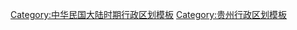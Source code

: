 {{Navbox
| name = 中華民國貴州省行政區劃
| title = [[貴州省 (中華民國)|貴州省]]行政區劃<small>（[[中華民國政府]]遷臺前）</small>
| listclass = hlist
| image = [[File:ROC Div Guizhou.svg|200px]]
| state = {{{state|autocollapse}}}
| above = 國別：[[中華民國]]　[[中华民国省会列表|省会]]：[[贵阳市]]
| list1style = background:#ECECEC; text-align:center;
| list1 = 6[[行政督察區]]、80二級行政區（1[[市 (中華民國)|市]]、79[[縣 (中華民國)|縣]]）
| group2 = [[貴州省政府|省政府]]直轄
| list2 =
* [[贵阳市]]
* [[貴筑縣|貴-{筑}-縣]]
* [[息烽县]]
* [[修文县]]
* [[龙里县]]
* [[贵定县]]
* [[开阳县]]
* [[惠水县]]
* [[炉霍县|鑪山縣]]
* [[平壩縣]]
* [[清鎮縣]]
* [[长顺县]]
| group3 = 第一行政督察區
| list3 =
* [[余庆县|餘慶縣]]
* [[三穗县]]
* [[天柱县]]
* [[施秉县]]
* [[黄平县]]
* [[台江县|臺江縣]]
* [[镇远县]]
* [[锦屏县]]
* [[岑巩县]]
* [[剑河县]]
* [[雷山县]]
| group4 = 第二行政督察區
| list4 =
* [[平塘县]]
* [[罗甸县]]
* [[平越縣]]
* [[都匀县]]
* [[独山县]]
* [[三都縣]]
* [[丹寨县]]
* [[荔波县]]
* [[麻江县]]
* [[黎平县]]
* [[榕江县]]
* [[从江县]]
| group5 = 第三行政督察區
| list5 =
* [[安順縣]]
* [[普定县]]
* [[鎮寧縣]]
* [[紫雲縣]]
* [[贞丰县]]
* [[興仁縣]]
* [[興義縣]]
* [[晴隆县]]
* [[普安县]]
* [[盤縣]]
* [[關嶺縣]]
* [[册亨县]]
* [[望谟县]]
* [[郎岱县]]
* [[安龙县]]
| group6 = 第四行政督察區
| list6 =
* [[畢節縣]]
* [[金沙县]]
* [[织金县]]
* [[大定縣]]
* [[黔西县]]
* [[水城縣]]
* [[納雍縣]]
* [[威宁县 (中华民国)|威寧縣]]
* [[赫章县]]
| group7 = 第五行政督察區
| list7 =
* [[遵义县 (明朝)|遵義縣]]
* [[瓮安县|甕安縣]]
* [[湄潭县]]
* [[正安县]]
* [[绥阳县]]
* [[桐梓县]]
* [[仁懷縣]]
* [[习水县]]
* [[婺川縣]]
* [[凤冈县]]
* [[道真縣]]
* [[赤水縣]]
| group8 = 第六行政督察區
| list8 =
* [[沿河县]]
* [[江口县]]
* [[印江縣]]
* [[玉屏縣]]
* [[銅仁縣]]
* [[石阡县]]
* [[德江县]]
* [[思南县]]
* [[松桃縣]]
| below = {{中華民國大陸時期行政區劃模板索引}}
}}<noinclude>
{{collapsible option}}
[[Category:中华民国贵州省行政区划| ]]
[[Category:中华民国大陆时期行政区划模板]]
[[Category:贵州行政区划模板]]
</noinclude>